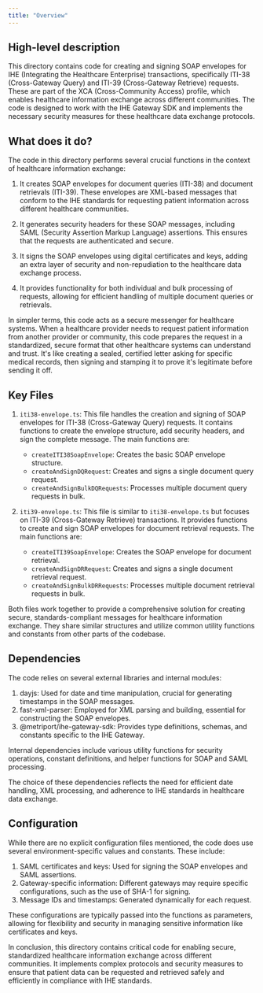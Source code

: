 ```yaml
---
title: "Overview"
---
```


## High-level description
This directory contains code for creating and signing SOAP envelopes for IHE (Integrating the Healthcare Enterprise) transactions, specifically ITI-38 (Cross-Gateway Query) and ITI-39 (Cross-Gateway Retrieve) requests. These are part of the XCA (Cross-Community Access) profile, which enables healthcare information exchange across different communities. The code is designed to work with the IHE Gateway SDK and implements the necessary security measures for these healthcare data exchange protocols.

## What does it do?
The code in this directory performs several crucial functions in the context of healthcare information exchange:

1. It creates SOAP envelopes for document queries (ITI-38) and document retrievals (ITI-39). These envelopes are XML-based messages that conform to the IHE standards for requesting patient information across different healthcare communities.

2. It generates security headers for these SOAP messages, including SAML (Security Assertion Markup Language) assertions. This ensures that the requests are authenticated and secure.

3. It signs the SOAP envelopes using digital certificates and keys, adding an extra layer of security and non-repudiation to the healthcare data exchange process.

4. It provides functionality for both individual and bulk processing of requests, allowing for efficient handling of multiple document queries or retrievals.

In simpler terms, this code acts as a secure messenger for healthcare systems. When a healthcare provider needs to request patient information from another provider or community, this code prepares the request in a standardized, secure format that other healthcare systems can understand and trust. It's like creating a sealed, certified letter asking for specific medical records, then signing and stamping it to prove it's legitimate before sending it off.

## Key Files

1. `iti38-envelope.ts`:
   This file handles the creation and signing of SOAP envelopes for ITI-38 (Cross-Gateway Query) requests. It contains functions to create the envelope structure, add security headers, and sign the complete message. The main functions are:
   - `createITI38SoapEnvelope`: Creates the basic SOAP envelope structure.
   - `createAndSignDQRequest`: Creates and signs a single document query request.
   - `createAndSignBulkDQRequests`: Processes multiple document query requests in bulk.

2. `iti39-envelope.ts`:
   This file is similar to `iti38-envelope.ts` but focuses on ITI-39 (Cross-Gateway Retrieve) transactions. It provides functions to create and sign SOAP envelopes for document retrieval requests. The main functions are:
   - `createITI39SoapEnvelope`: Creates the SOAP envelope for document retrieval.
   - `createAndSignDRRequest`: Creates and signs a single document retrieval request.
   - `createAndSignBulkDRRequests`: Processes multiple document retrieval requests in bulk.

Both files work together to provide a comprehensive solution for creating secure, standards-compliant messages for healthcare information exchange. They share similar structures and utilize common utility functions and constants from other parts of the codebase.

## Dependencies
The code relies on several external libraries and internal modules:

1. dayjs: Used for date and time manipulation, crucial for generating timestamps in the SOAP messages.
2. fast-xml-parser: Employed for XML parsing and building, essential for constructing the SOAP envelopes.
3. @metriport/ihe-gateway-sdk: Provides type definitions, schemas, and constants specific to the IHE Gateway.

Internal dependencies include various utility functions for security operations, constant definitions, and helper functions for SOAP and SAML processing.

The choice of these dependencies reflects the need for efficient date handling, XML processing, and adherence to IHE standards in healthcare data exchange.

## Configuration
While there are no explicit configuration files mentioned, the code does use several environment-specific values and constants. These include:

1. SAML certificates and keys: Used for signing the SOAP envelopes and SAML assertions.
2. Gateway-specific information: Different gateways may require specific configurations, such as the use of SHA-1 for signing.
3. Message IDs and timestamps: Generated dynamically for each request.

These configurations are typically passed into the functions as parameters, allowing for flexibility and security in managing sensitive information like certificates and keys.

In conclusion, this directory contains critical code for enabling secure, standardized healthcare information exchange across different communities. It implements complex protocols and security measures to ensure that patient data can be requested and retrieved safely and efficiently in compliance with IHE standards.